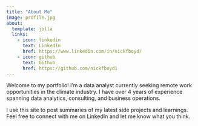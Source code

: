 ```yaml
---
title: "About Me"
image: profile.jpg
about: 
  template: jolla
  links:
    - icon: linkedin
      text: LinkedIn
      href: https://www.linkedin.com/in/nickfboyd/
    - icon: github
      text: Github
      href: https://github.com/nickfboyd1
---
```


Welcome to my portfolio! I'm a data analyst currently seeking remote work opportunities in the climate industry. I have over 4 years of experience spanning data analytics, consulting, and business operations.

I use this site to post summaries of my latest side projects and learnings. Feel free to connect with me on LinkedIn and let me know what you think.
